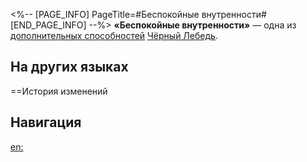 <%-- [PAGE_INFO]
PageTitle=#Беспокойные внутренности#
[END_PAGE_INFO] --%>
{{Навык Инфобокс
|Название         = Беспокойные внутренности
|Изображение      = След Беспокойные внутренности.png
|Персонаж         = Чёрный Лебедь
|Тип              = Доп. способность
|Возвышение       = 2
|Длительность     = 
|Описание         = Когда персонаж использует навык для атаки противника со статусами Выветривание, Кровотечение, Горение или Шок, каждый из них имеет {{Доп эффект|базовый шанс}} 65% дополнительно наложить на цель 1 ур. статуса {{Доп эффект|Аркан}}.
|Свойство1        = 
|Масштабирование1 = 
}}
'''«Беспокойные внутренности»''' — одна из [[дополнительная способность|дополнительных способностей]] [[Чёрный Лебедь]].

==На других языках==
{{На других языках
|en   = Viscera's Disquiet
|zhs  = 脏中躁动
|zht  = 臟中躁動
|ja   = {{Rubi|蠢|うごめ}}く{{Rubi|内臓|ないぞう}}
|ko   = 요동치는 내장
|es   = La intranquilidad de las vísceras
|fr   = Inquiétude viscérale
|ru   = Беспокойные внутренности
|th   = Viscera's Disquiet
|vi   = Rối Loạn Tâm Can
|de   = Viszerale Unruhe
|id   = Viscera's Disquiet
|pt   = Inquietação das Vísceras
}}

==История изменений
{{История изменений|3.5}}

==Навигация==
{{Навык Навбокс|Чёрный Лебедь}}

[[en:]]